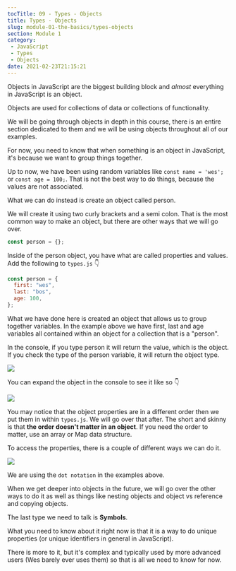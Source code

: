 ```yaml
---
tocTitle: 09 - Types - Objects
title: Types - Objects
slug: module-01-the-basics/types-objects
section: Module 1
category:
 - JavaScript
 - Types
 - Objects
date: 2021-02-23T21:15:21
---
```


Objects in JavaScript are the biggest building block and _almost_ everything in JavaScript is an object.

Objects are used for collections of data or collections of functionality.

We will be going through objects in depth in this course, there is an entire section dedicated to them and we will be using objects throughout all of our examples.

For now, you need to know that when something is an object in JavaScript, it's because we want to group things together.

Up to now, we have been using random variables like `const name = 'wes';` or `const age = 100;`. That is not the best way to do things, because the values are not associated.

What we can do instead is create an object called person.

We will create it using two curly brackets and a semi colon. That is the most common way to make an object, but there are other ways that we will go over.

```js
const person = {};
```

Inside of the person object, you have what are called properties and values. Add the following to `types.js` 👇

```js
const person = {
  first: "wes",
  last: "bos",
  age: 100,
};
```

What we have done here is created an object that allows us to group together variables. In the example above we have first, last and age variables all contained within an object for a collection that is a "person".

In the console, if you type person it will return the value, which is the object. If you check the type of the person variable, it will return the object type.

![](/74.png)

You can expand the object in the console to see it like so 👇

![](/75.png)

You may notice that the object properties are in a different order then we put them in within `types.js`. We will go over that after. The short and skinny is that **the order doesn't matter in an object**. If you need the order to matter, use an array or Map data structure.

To access the properties, there is a couple of different ways we can do it.

![](/76.png)

We are using the `dot notation` in the examples above.

When we get deeper into objects in the future, we will go over the other ways to do it as well as things like nesting objects and object vs reference and copying objects.

The last type we need to talk is **Symbols**.

What you need to know about it right now is that it is a way to do unique properties (or unique identifiers in general in JavaScript).

There is more to it, but it's complex and typically used by more advanced users (Wes barely ever uses them) so that is all we need to know for now.
